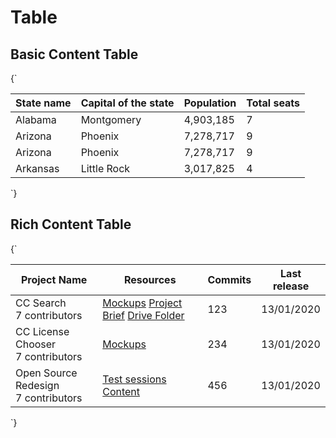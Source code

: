 
<Meta title="Layouts/Table" />

# Table

## Basic Content Table

<Canvas>
  <Story name="Basic Content" parameters={{
    design: figmaConfig('904%3A0')
  }}>{`
    <div class="is-responsive">
      <table class="table is-bordered is-striped">
        <thead>
          <tr>
            <th>State name</th>
            <th>Capital of the state</th>
            <th>Population</th>
            <th>Total seats</th>
          </tr>
        </thead>
        <tr>
          <td data-label="State name">Alabama</td>
          <td data-label="Capital of the state">Montgomery</td>
          <td data-label="Population" class="number-cell">4,903,185</td>
          <td data-label="Total seats" class="number-cell">7</td>
        </tr>
        <tr>
          <td data-label="State name">Arizona</td>
          <td data-label="Capital of the state">Phoenix</td>
          <td data-label="Population" class="number-cell">7,278,717</td>
          <td data-label="Total seats" class="number-cell">9</td>
        </tr>
        <tr>
          <td data-label="State name">Arizona</td>
          <td data-label="Capital of the state">Phoenix</td>
          <td data-label="Population" class="number-cell">7,278,717</td>
          <td data-label="Total seats" class="number-cell">9</td>
        </tr>
        <tr>
          <td data-label="State name">Arkansas</td>
          <td data-label="Capital of the state">Little Rock</td>
          <td data-label="Population" class="number-cell">3,017,825</td>
          <td data-label="Total seats" class="number-cell">4</td>
        </tr>
      </table>
    </div>
  `}</Story>
</Canvas>

## Rich Content Table

<Canvas>
  <Story name="Rich Content" parameters={{
    design: figmaConfig('904%3A0')
  }}>{`
    <table class="table is-bordered  is-striped">
      <thead>
        <tr>
          <th>Project Name</th>
          <th>Resources</th>
          <th>Commits</th>
          <th>Last release</th>
        </tr>
      </thead>
      <tr>
        <td class="padding-vertical-normal padding-left-normal">
          <div class="text-bigger has-text-weight-bold padding-bottom-smaller">CC Search</div>
          <div>7 contributors</div>
        </td>
        <td class="padding-vertical-normal padding-left-normal">
          <a href="#" class="is-block">Mockups</a>
          <a href="#" class="is-block">Project Brief</a>
          <a href="#" class="is-block">Drive Folder</a>
        </td>
        <td class="has-text-right">
          <span class="body-bigger has-text-weight-bold">123</span>
        </td>
        <td>13/01/2020</td>
      </tr>
      <tr>
        <td class="padding-vertical-normal padding-left-normal">
          <div class="text-bigger has-text-weight-bold padding-bottom-smaller">CC License Chooser</div>
          <div>7 contributors</div>
        </td>
        <td class="padding-vertical-normal padding-left-normal">
          <a href="#" class="is-block">Mockups</a>
        </td>
        <td class="has-text-right">
          <span class="body-bigger has-text-weight-bold">234</span>
        </td>
        <td>13/01/2020</td>
      </tr>
      <tr>
        <td class="padding-vertical-normal padding-left-normal">
          <div class="text-bigger has-text-weight-bold padding-bottom-smaller">Open Source Redesign</div>
          <div>7 contributors</div>
        </td>
        <td class="padding-vertical-normal padding-left-normal">
          <a href="#" class="is-block">Test sessions</a>
          <a href="#" class="is-block">Content</a>
        </td>
        <td class="has-text-right">
          <span class="body-bigger has-text-weight-bold">456</span>
        </td>
        <td>13/01/2020</td>
      </tr>
    </table>
  `}</Story>
</Canvas>
